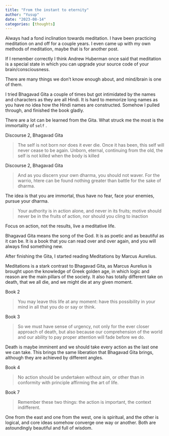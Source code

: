 ```yaml
---
title: "From the instant to eternity"
author: "Yusup"
date: "2023-08-14"
categories: [thoughts]
---
```



Always had a fond inclination towards meditation.
I have been practicing meditation on and off for a couple years.  I even came up with my own methods of meditation, maybe that is for another post.

If I remember correctly I think Andrew Huberman once said that meditation is a special state in which you can upgrade your source code of your brain/consciousness.

There are many things we don't know enough about, and mind/brain is one of them.

I tried Bhagavad Gita a couple of times but got intimidated by the names and characters as they are all Hindi. 
It is hard to memorize long names as you have no idea how the Hindi names are constructed. Somehow I pulled through, and finished the book gladly.

There are a lot can be learned from the Gita. What struck me the most is the immortality of `self` .

Discourse 2, Bhagavad Gita

> The self is not born
nor does it ever die.
Once it has been, this self will
never cease to be again.
Unborn, eternal,
continuing from the old,
the self is not killed
when the body is killed


Discourse 2, Bhagavad Gita

>And as you discern
your own dharma,
you should not waver.
For the warrio,
htere can be found
nothing greater
than battle 
for the sake of dharma.



The idea is that you are immortal, thus have no fear, face your enemies, pursue your dharma.


>Your authority is
in action alone,
and never 
in its fruits;
motive should never be 
in the fruits of action,
nor should  you cling to inaction

Focus on action, not the results, live a meditative life.

Bhagavad Gita means the song of the God. It is as poetic and as beautiful as it can be. It is a book that you can read over and over again, and you will always find something new.


After finishing the Gita, I started reading Meditations by Marcus Aurelius. 

Meditations is a stark contrast to Bhagavad Gita, as Marcus Aurelius is brought upon the knowledge of Greek golden age, in which logic and reason are the main pillars of the society. 
It also has totally different take on death, that we all die, and we might die at any given moment.



Book 2

>You may leave this life at any moment: 
have this possibility in your mind in all that you do or say or think.

Book 3

>So we must have sense of urgency, not only for the ever closer approach of death, 
but also because our comprehension of 
the world and our ability to pay proper attention will fade before we do.


Death is maybe imminent and we should take every action as the last one we can take. 
This brings the same liberation that Bhagavad Gita brings, although they are achieved by different angles.


Book 4

>No action should be undertaken without aim, 
or other than in conformity with principle affirming the art of life.

Book 7 

>Remember these two things: the action is important, the context indifferent.

One from the east and one from the west, one is spiritual, and the other is logical, and core ideas somehow converge one way or another. 
Both are astoundingly beautiful and full of wisdom.
